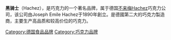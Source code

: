 {{noteTA
|1=zh-hans:巧克力;zh-hk:朱古力;zh-tw:巧克力;
|d1=大陸：巧克力；台灣：巧克力；香港：朱古力
}}
{{Otheruses|subject=一家德國巧克力廠商|黑騎士}}
'''黑骑士'''（Hachez），是巧克力的一个著名品牌，属于德国[[不来梅|不来梅]]Hachez巧克力公司，该公司由Joseph Emile Hachez于1890年創立。是德國第二大的巧克力製造商，主要生产高品质和较高价位的巧克力。

{{Food-company-stub}}

[[Category:德国食品品牌|Category:德国食品品牌]]
[[Category:巧克力品牌|Category:巧克力品牌]]